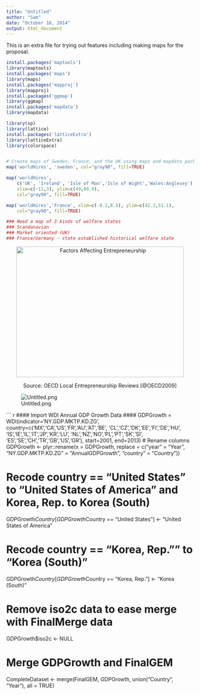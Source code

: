 ```yaml
---
title: "Untitled"
author: "Sam"
date: "October 18, 2014"
output: html_document
---
```


This is an extra file for trying out features including making maps for the proposal.

```r
install.packages('maptools')
library(maptools)
install.packages('maps')
library(maps)
install.packages('mapproj')
library(mapproj)
install.packages('ggmap')
library(ggmap)
install.packages('mapdata')
library(mapdata)

library(sp)
library(lattice)
install.packages('latticeExtra')
library(latticeExtra)
library(colorspace)


# Create maps of Sweden, France, and the UK using maps and mapdata packages
map('worldHires', 'sweden', col="gray90", fill=TRUE)

map('worldHires',
    c('UK', 'Ireland', 'Isle of Man','Isle of Wight','Wales:Anglesey'),
    xlim=c(-11,3), ylim=c(49,60.9),
    col="gray90", fill=TRUE)

map('worldHires','France', xlim=c(-8.2,8.5), ylim=c(42.2,51.1),
    col="gray90", fill=TRUE)

### Need a map of 3 kinds of welfare states
### Scandanavian
### Market oriented (UK)
### France/Germany - state established historical welfare state

```

<p align="center">
[<img align="center" src="img/OECDChart.png" alt="Factors Affecting Entrepreneurship" height=350 width=450 />](img/OECDChart.png)</br>
</p>
<p align="center">
Source: OECD Local Entrepreneurship Reviews [@OECD2009]
</p>

![Untitled.png](~/DataAnalysis)

``` r

#### Import WDI Annual GDP Growth Data ####
GDPGrowth = WDI(indicator='NY.GDP.MKTP.KD.ZG', country=c('MX','CA','US','FR','AU','AT','BE',
                                                         'CL','CZ','DK','EE','FI','DE','HU', 
                                                         'IS','IE','IL','IT','JP','KR','LU',
                                                         'NL','NZ','NO','PL','PT','SK','SI',
                                                         'ES','SE','CH','TR','GB','US','GR'), 
                start=2001, end=2013)
# Rename columns
GDPGrowth <- plyr::rename(x = GDPGrowth, 
                                      replace = c("year" = "Year",
                                                  "NY.GDP.MKTP.KD.ZG" = "AnnualGDPGrowth",
                                                  "country" = "Country"))


# Recode country == "United States" to "United States of America" and Korea, Rep. to Korea (South)
GDPGrowth$Country[GDPGrowth$Country == "United States"] <- "United States of America"

# Recode country == "Korea, Rep."" to "Korea (South)"
GDPGrowth$Country[GDPGrowth$Country == "Korea, Rep."] <- "Korea (South)"

# Remove iso2c data to ease merge with FinalMerge data
GDPGrowth$iso2c <- NULL


# Merge GDPGrowth and FinalGEM
CompleteDataset <- merge(FinalGEM, GDPGrowth,
                   union("Country", "Year"),
                   all = TRUE) 

